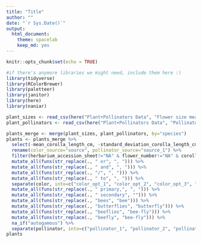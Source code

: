 ```yaml
---
title: "Title"
author: ""
date: "`r Sys.Date()`"
output:
  html_document: 
    theme: spacelab
    keep_md: yes
---
```


```r
knitr::opts_chunk$set(echo = TRUE)
```

```r
#if there's anymore libraries we might need, include them here :)
library(tidyverse)
library(RColorBrewer)
library(paletteer)
library(janitor)
library(here)
library(naniar)
```

```r
plant_sizes <- read_csv(here("Plant+Pollinators Data", "Flower size measurements.csv")) %>% janitor::clean_names()
plant_pollinators <- read_csv(here("Plant+Pollinators Data", "Pollinator and flower color.csv")) %>% janitor::clean_names()
```

```r
plants_merge <- merge(plant_sizes, plant_pollinators, by="species")
plants <- plants_merge %>%
  select(-mean_corolla_length_cm, -standard_deviation_corolla_length_cm, -mean_corolla_width_cm, -standard_deviation_corolla_width_cm, -length_width_ratio) %>%
  rename(color_source="source", pollinator_source="source_1") %>%
  filter(herbarium_accession_sheet!="NA" & flower_number!="NA" & corolla_length_cm!="NA" & corolla_width_throat_cm!="NA" & color!="NA" & pollinator!="NA") %>%
  mutate_all(funs(str_replace(., " or", ", "))) %>%
  mutate_all(funs(str_replace(., " and", ", "))) %>%
  mutate_all(funs(str_replace(., "/", ", "))) %>%
  mutate_all(funs(str_replace(., " to", ", "))) %>%
  separate(color, into=c("color_opt_1", "color_opt_2", "color_opt_3", "color_opt_4"), sep=", ") %>%
  mutate_all(funs(str_replace(., " primary,", ", "))) %>%
  mutate_all(funs(str_replace(., " secondary", ""))) %>%
  mutate_all(funs(str_replace(., "bees", "bee"))) %>%
  mutate_all(funs(str_replace(., "butterflies", "butterfly"))) %>%
  mutate_all(funs(str_replace(., "beeflies", "bee-fly"))) %>%
  mutate_all(funs(str_replace(., "beefly", "bee-fly"))) %>%
  na_if("autogamous") %>%
  separate(pollinator, into=c("pollinator_1", "pollinator_2", "pollinator_3"), sep=", ")
plants
```